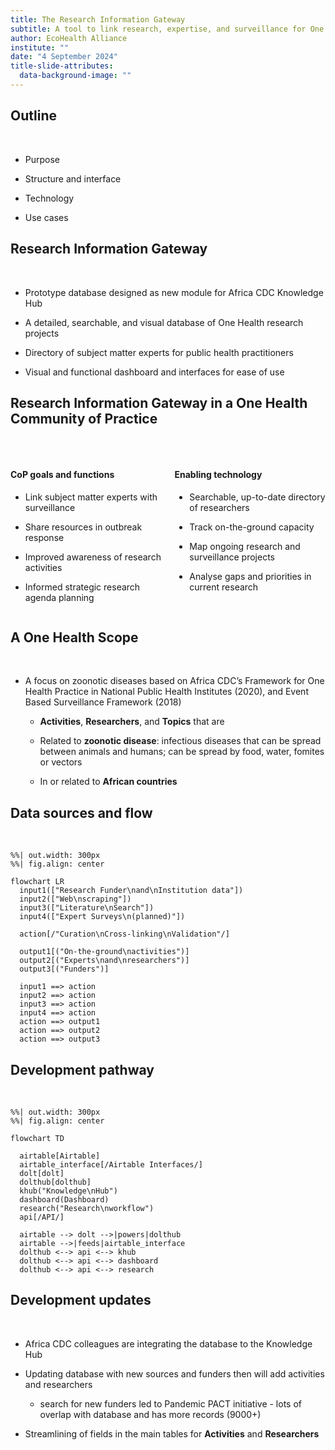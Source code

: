 ```yaml
---
title: The Research Information Gateway
subtitle: A tool to link research, expertise, and surveillance for One Health in Africa
author: EcoHealth Alliance 
institute: ""
date: "4 September 2024"
title-slide-attributes:
  data-background-image: ""
---
```


## Outline

<br/>

* Purpose

* Structure and interface

* Technology

* Use cases

## Research Information Gateway

<br/>

* Prototype database designed as new module for Africa CDC Knowledge Hub

* A detailed, searchable, and visual database of One Health research projects

* Directory of subject matter experts for public health practitioners

* Visual and functional dashboard and interfaces for ease of use

## Research Information Gateway in a One Health Community of Practice

<br/>

:::: {.columns}

::: {.column width="50%"}
#### CoP goals and functions

* Link subject matter experts with surveillance

* Share resources in outbreak response

* Improved awareness of research activities

* Informed strategic research agenda planning

:::

::: {.column width="50%"}
#### Enabling technology

* Searchable, up-to-date directory of researchers

* Track on-the-ground capacity

* Map ongoing research and surveillance projects

* Analyse gaps and priorities in current research

:::

::::

## A One Health Scope

<br/>

* A focus on zoonotic diseases based on Africa CDC’s Framework for One Health Practice in National Public Health Institutes (2020), and Event Based Surveillance Framework (2018)

    - **Activities**, **Researchers**, and **Topics** that are

    - Related to **zoonotic disease**: infectious diseases that can be spread between animals and humans; can be spread by food, water, fomites or vectors
    
    - In or related to **African countries**

## Data sources and flow

<br/>

```mermaid
%%| out.width: 300px
%%| fig.align: center

flowchart LR
  input1(["Research Funder\nand\nInstitution data"])
  input2(["Web\nscraping"])
  input3(["Literature\nSearch"])
  input4(["Expert Surveys\n(planned)"])

  action[/"Curation\nCross-linking\nValidation"/]

  output1[("On-the-ground\nactivities")]
  output2[("Experts\nand\nresearchers")]
  output3[("Funders")]

  input1 ==> action
  input2 ==> action
  input3 ==> action
  input4 ==> action
  action ==> output1
  action ==> output2
  action ==> output3
```

## Development pathway

<br/>

```mermaid
%%| out.width: 300px
%%| fig.align: center

flowchart TD

  airtable[Airtable]
  airtable_interface[/Airtable Interfaces/]
  dolt[dolt]
  dolthub[dolthub]
  khub("Knowledge\nHub")
  dashboard(Dashboard)
  research("Research\nworkflow")
  api[/API/]

  airtable --> dolt -->|powers|dolthub
  airtable -->|feeds|airtable_interface
  dolthub <--> api <--> khub
  dolthub <--> api <--> dashboard
  dolthub <--> api <--> research
```

## Development updates

<br/>

* Africa CDC colleagues are integrating the database to the Knowledge Hub

* Updating database with new sources and funders then will add activities and researchers

    * search for new funders led to Pandemic PACT initiative - lots of overlap with database and has more records (9000+)
    
* Streamlining of fields in the main tables for **Activities** and **Researchers**

